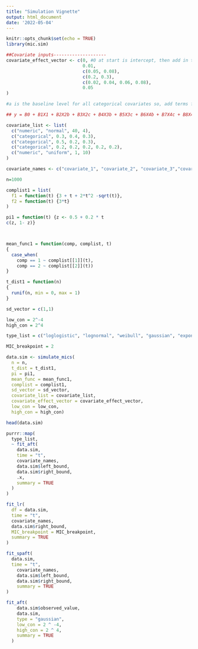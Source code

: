 ```yaml
---
title: "Simulation Vignette"
output: html_document
date: '2022-05-04'
---
```


```r
knitr::opts_chunk$set(echo = TRUE)
library(mic.sim)
```


```r
##Covariate inputs--------------------
covariate_effect_vector <- c(0, #0 at start is intercept, then add in the desired coefficients for the covariates
                             0.01,
                             c(0.05, 0.08),
                             c(0.2, 0.3),
                             c(0.02, 0.04, 0.06, 0.08),
                             0.05
)

#a is the baseline level for all categorical covariates so, add terms for the coefficients for other levels of the variable that reflect the difference between that level and a

## y = B0 + B1X1 + B2X2b + B3X2c + B4X3b + B5X3c + B6X4b + B7X4c + B8X4d + B9X4e + B10X5 + \epsilon

covariate_list <- list(
  c("numeric", "normal", 40, 4),
  c("categorical", 0.3, 0.4, 0.3),
  c("categorical", 0.5, 0.2, 0.3),
  c("categorical", 0.2, 0.2, 0.2, 0.2, 0.2),
  c("numeric", "uniform", 1, 10)
)

covariate_names <- c("covariate_1", "covariate_2", "covariate_3","covariate_4", "covariate_5")
```



```r
n=1000

complist1 = list(
  f1 = function(t) {3 + t + 2*t^2 -sqrt(t)},
  f2 = function(t) {3*t}
)

pi1 = function(t) {z <- 0.5 + 0.2 * t
c(z, 1- z)}



mean_func1 = function(comp, complist, t)
{
  case_when(
    comp == 1 ~ complist[[1]](t),
    comp == 2 ~ complist[[2]](t))
}

t_dist1 = function(n)
{
  runif(n, min = 0, max = 1)
}

sd_vector = c(1,1)

low_con = 2^-4
high_con = 2^4

type_list = c("loglogistic", "lognormal", "weibull", "gaussian", "exponential", "logistic") #list of types of AFT error distributions to use

MIC_breakpoint = 2
```



```r

data.sim <- simulate_mics(
  n = n,
  t_dist = t_dist1,
  pi = pi1,
  mean_func = mean_func1,
  complist = complist1,
  sd_vector = sd_vector,
  covariate_list = covariate_list,
  covariate_effect_vector = covariate_effect_vector,
  low_con = low_con,
  high_con = high_con)

head(data.sim)
```

```r
purrr::map(
  type_list,
  ~ fit_aft(
    data.sim,
    time = "t",
    covariate_names,
    data.sim$left_bound,
    data.sim$right_bound,
    .x,
    summary = TRUE
  )
)

```

```r

fit_lr(
  df = data.sim,
  time = "t",
  covariate_names,
  data.sim$right_bound,
  MIC_breakpoint = MIC_breakpoint,
  summary = TRUE
)
```

```r
fit_spaft(
  data.sim,
  time = "t",
    covariate_names,
    data.sim$left_bound,
    data.sim$right_bound,
    summary = TRUE
)
```

```r
fit_aft(
    data.sim$observed_value,
    data.sim,
    type = "gaussian",
    low_con = 2 ^ -4,
    high_con = 2 ^ 4,
    summary = TRUE
  )
```












